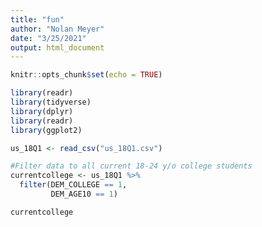```yaml
---
title: "fun"
author: "Nolan Meyer"
date: "3/25/2021"
output: html_document
---
```


```r
knitr::opts_chunk$set(echo = TRUE)
```

```r
library(readr)
library(tidyverse)
library(dplyr) 
library(readr)
library(ggplot2)
```

```r
us_18Q1 <- read_csv("us_18Q1.csv")

#Filter data to all current 18-24 y/o college students
currentcollege <- us_18Q1 %>% 
  filter(DEM_COLLEGE == 1,
         DEM_AGE10 == 1)

currentcollege
```
